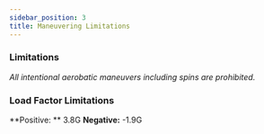 ```yaml
---
sidebar_position: 3
title: Maneuvering Limitations
---
```


### Limitations
*All intentional aerobatic maneuvers including spins are prohibited.*

### Load Factor Limitations
**Positive: ** 3.8G
**Negative:** -1.9G